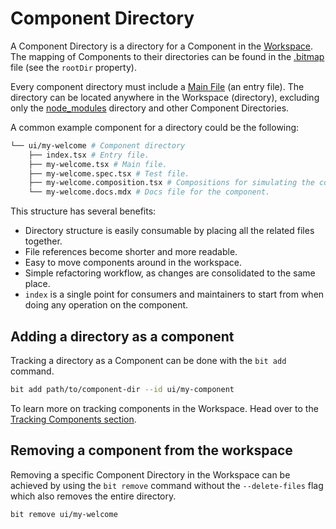 # Component Directory

A Component Directory is a directory for a Component in the [Workspace](/workspace/workspace-overview). The mapping of Components to their directories can be found in the [.bitmap](/workspace/bitmap) file (see the `rootDir` property).

Every component directory must include a [Main File](/components/component-main-file) (an entry file). The directory can be located anywhere in the Workspace (directory), excluding only the [node_modules](/workspace/node-modules) directory and other Component Directories.

A common example component for a directory could be the following:

```bash
└── ui/my-welcome # Component directory
    ├── index.tsx # Entry file.
    ├── my-welcome.tsx # Main file.
    ├── my-welcome.spec.tsx # Test file.
    ├── my-welcome.composition.tsx # Compositions for simulating the component in different states and contexts.
    └── my-welcome.docs.mdx # Docs file for the component.
```

This structure has several benefits:

- Directory structure is easily consumable by placing all the related files together.
- File references become shorter and more readable.
- Easy to move components around in the workspace.
- Simple refactoring workflow, as changes are consolidated to the same place.
- `index` is a single point for consumers and maintainers to start from when doing any operation on the component.

## Adding a directory as a component

Tracking a directory as a Component can be done with the `bit add` command.

```bash
bit add path/to/component-dir --id ui/my-component
```

To learn more on tracking components in the Workspace. Head over to the [Tracking Components section](/workspace/tracking-components).

## Removing a component from the workspace

Removing a specific Component Directory in the Workspace can be achieved by using the `bit remove` command without the `--delete-files` flag which also removes the entire directory.

```bash
bit remove ui/my-welcome
```
